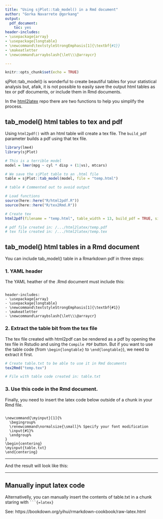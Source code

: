 ```yaml
---
title: "Using sjPlot::tab_model() in a Rmd document"
author: "Gorka Navarrete @gorkang"
output: 
  pdf_document:
    toc: yes
header-includes:
- \usepackage{array}
- \usepackage{longtable}
- \newcommand\textstyleStrongEmphasis[1]{\textbf{#1}}
- \makeatletter
- \newcommand\arraybslash{\let\\\@arraycr}

---
```


```r
knitr::opts_chunk$set(echo = TRUE)
```

\vspace{1cm}

sjPlot::tab_model() is wonderful to create beautiful tables for your statistical analysis but, afaik, it is not possible to easily save the output html tables as tex or pdf documents, or include them in Rmd documents. 

In the [html2latex](https://github.com/gorkang/html2latex/) repo there are two functions to help you simplify the process.



## tab_model() html tables to tex and pdf

Using `html2pdf()` with an html table will create a tex file. The `build_pdf` parameter builds a pdf using that tex file.  


```r
library(lme4)
library(sjPlot)

# This is a terrible model
model = lmer(mpg ~ cyl * disp + (1|vs), mtcars)

# We save the sjPlot table to an .html file
table = sjPlot::tab_model(model, file = "temp.html")

# table # Commented out to avoid output

# Load functions
source(here::here("R/html2pdf.R"))
source(here::here("R/tex2Rmd.R"))

# Create tex
html2pdf(filename = "temp.html", table_width = 13, build_pdf = TRUE, silent = TRUE)

# pdf file created in: /.../html2latex/temp.pdf
# tex file created in: /.../html2latex/temp.tex


```




\newpage

## tab_model() html tables in a Rmd document

You can include tab_model() table in a Rmarkdown pdf in three steps: 


### 1. YAML header

The YAML heather of the .Rmd document must include this:  

```

header-includes:
- \usepackage{array}
- \usepackage{longtable}
- \newcommand\textstyleStrongEmphasis[1]{\textbf{#1}}
- \makeatletter
- \newcommand\arraybslash{\let\\\@arraycr}

```


### 2. Extract the table bit from the tex file

The tex file created with html2pdf can be rendered as a pdf by opening the tex file in Rstudio and using the `Compile PDF` button. But if you want to use the table code (from `\begin{longtable}` to `\end{longtable}`), we need to extract it first.  


```r

# Create table.txt to be able to use it in Rmd documents
tex2Rmd("temp.tex")

# File with table code created in: table.txt

```



### 3. Use this code in the Rmd document. 

Finally, you need to insert the latex code below outside of a chunk in your Rmd file.  

```

\newcommand{\myinput}[1]{%
  \begingroup%
  \renewcommand\normalsize{\small}% Specify your font modification
  \input{#1}%
  \endgroup%
}
\begin{centering}
\myinput{table.txt}
\end{centering}

```

---  

And the result will look like this:  

\newcommand{\myinput}[1]{%
  \begingroup%
  \renewcommand\normalsize{\small}% Specify your font modification
  \input{#1}%
  \endgroup%
}
\begin{centering}
\myinput{table.txt}
\end{centering}


---  



## Manually input latex code

Alternativelly, you can manually insert the contents of table.txt in a chunk staring with ` ```{=latex}`  

See: https://bookdown.org/yihui/rmarkdown-cookbook/raw-latex.html   

